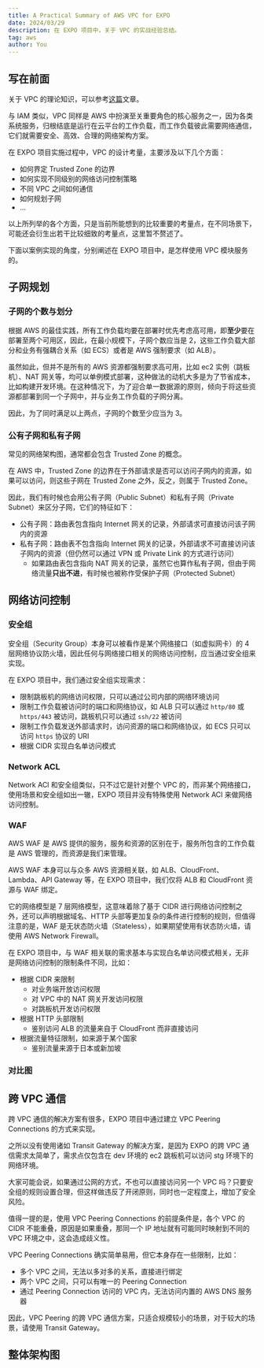 ```yaml
---
title: A Practical Summary of AWS VPC for EXPO
date: 2024/03/29
description: 在 EXPO 项目中，关于 VPC 的实战经验总结。
tag: aws
author: You
---
```


## 写在前面
关于 VPC 的理论知识，可以参考[这篇](https://www.littlelyon.com/posts/aws-vpc-in-action)文章。

与 IAM 类似，VPC 同样是 AWS 中扮演至关重要角色的核心服务之一，因为各类系统服务，归根结底是运行在云平台的工作负载，而工作负载彼此需要网络通信，它们就需要安全、高效、合理的网络架构方案。

在 EXPO 项目实施过程中，VPC 的设计考量，主要涉及以下几个方面：
* 如何界定 Trusted Zone 的边界
* 如何实现不同级别的网络访问控制策略
* 不同 VPC 之间如何通信
* 如何规划子网
* ...

以上所列举的各个方面，只是当前所能想到的比较重要的考量点，在不同场景下，可能还会衍生出若干比较细致的考量点，这里暂不赘述了。

下面以案例实现的角度，分别阐述在 EXPO 项目中，是怎样使用 VPC 模块服务的。

## 子网规划
### 子网的个数与划分
根据 AWS 的最佳实践，所有工作负载均要在部署时优先考虑高可用，即**至少**要在部署至两个可用区，因此，在最小规模下，子网个数应当是 2，这些工作负载大部分和业务有强耦合关系（如 ECS）或者是 AWS 强制要求（如 ALB）。

虽然如此，但并不是所有的 AWS 资源都强制要求高可用，比如 ec2 实例（跳板机）、NAT 网关等，均可以单例模式部署，这种做法的动机大多是为了节省成本，比如构建开发环境。在这种情况下，为了迎合单一数据源的原则，倾向于将这些资源都部署到同一个子网中，并与业务工作负载的子网分离。

因此，为了同时满足以上两点，子网的个数至少应当为 3。

### 公有子网和私有子网
常见的网络架构图，通常都会包含 Trusted Zone 的概念。

在 AWS 中，Trusted Zone 的边界在于外部请求是否可以访问子网内的资源，如果可以访问，则这些子网在 Trusted Zone 之外，反之，则属于 Trusted Zone。

因此，我们有时候也会用公有子网（Public Subnet）和私有子网（Private Subnet）来区分子网，它们的特征如下：
* 公有子网：路由表包含指向 Internet 网关的记录，外部请求可直接访问该子网内的资源
* 私有子网：路由表不包含指向 Internet 网关的记录，外部请求不可直接访问该子网内的资源（但仍然可以通过 VPN 或 Private Link 的方式进行访问）
    * 如果路由表包含指向 NAT 网关的记录，虽然它也算作私有子网，但由于网络流量**只出不进**，有时候也被称作受保护子网（Protected Subnet）

## 网络访问控制
### 安全组
安全组（Security Group）本身可以被看作是某个网络接口（如虚拟网卡）的 4 层网络协议防火墙，因此任何与网络接口相关的网络访问控制，应当通过安全组来实现。

在 EXPO 项目中，我们通过安全组实现需求：
* 限制跳板机的网络访问权限，只可以通过公司内部的网络环境访问
* 限制工作负载被访问时的端口和网络协议，如 ALB 只可以通过 `http/80` 或 `https/443` 被访问，跳板机只可以通过 `ssh/22` 被访问
* 限制工作负载发送外部请求时，访问资源的端口和网络协议，如 ECS 只可以访问 `https` 协议的 URI
* 根据 CIDR 实现白名单访问模式

### Network ACL
Network ACl 和安全组类似，只不过它是针对整个 VPC 的，而非某个网络接口，使用场景和安全组如出一辙，EXPO 项目并没有特殊使用 Network ACl 来做网络访问控制。

### WAF
AWS WAF 是 AWS 提供的服务，服务和资源的区别在于，服务所包含的工作负载是 AWS 管理的，而资源是我们来管理。

AWS WAF 本身可以与众多 AWS 资源相关联，如 ALB、CloudFront、Lambda、API Gateway 等，在 EXPO 项目中，我们仅将 ALB 和 CloudFront 资源与 WAF 绑定。

它的网络模型是 7 层网络模型，这意味着除了基于 CIDR 进行网络访问控制之外，还可以声明根据域名、HTTP 头部等更加复杂的条件进行控制的规则，但值得注意的是，WAF 是无状态防火墙（Stateless），如果期望使用有状态防火墙，请使用 AWS Network Firewall。

在 EXPO 项目中，与 WAF 相关联的需求基本与实现白名单访问模式相关，无非是网络访问控制的限制条件不同，比如：
* 根据 CIDR 来限制
    * 对业务端开放访问权限
    * 对 VPC 中的 NAT 网关开发访问权限
    * 对跳板机开发访问权限
* 根据 HTTP 头部限制
    * 鉴别访问 ALB 的流量来自于 CloudFront 而非直接访问
* 根据流量特征限制，如来源于某个国家
    * 鉴别流量来源于日本或新加坡

### 对比图

<ImagePreviewer src="/images/aws-expo-summary/img5.jpg" alt="comparasion between aws firewalls"/>

## 跨 VPC 通信
跨 VPC 通信的解决方案有很多，EXPO 项目中通过建立 VPC Peering Connections 的方式来实现。

之所以没有使用诸如 Transit Gateway 的解决方案，是因为 EXPO 的跨 VPC 通信需求太简单了，需求点仅包含在 dev 环境的 ec2 跳板机可以访问 stg 环境下的网络环境。

大家可能会说，如果通过公网的方式，不也可以直接访问另一个 VPC 吗？只要安全组的规则设置合理，但这样做违反了开闭原则，同时也一定程度上，增加了安全风险。

值得一提的是，使用 VPC Peering Connections 的前提条件是，各个 VPC 的 CIDR 不能重叠，原因是如果重叠，那同一个 IP 地址就有可能同时映射到不同的 VPC 环境之中，这会造成歧义性。

VPC Peering Connections 确实简单易用，但它本身存在一些限制，比如：
* 多个 VPC 之间，无法以多对多的关系，直接进行绑定
* 两个 VPC 之间，只可以有唯一的 Peering Connection
* 通过 Peering Connection 访问的 VPC 内，无法访问内置的 AWS DNS 服务器 

因此，VPC Peering 的跨 VPC 通信方案，只适合规模较小的场景，对于较大的场景，请使用 Transit Gateway。

## 整体架构图
<ImagePreviewer src="/images/aws-expo-summary/img7.png" alt="overview of vpc"/>